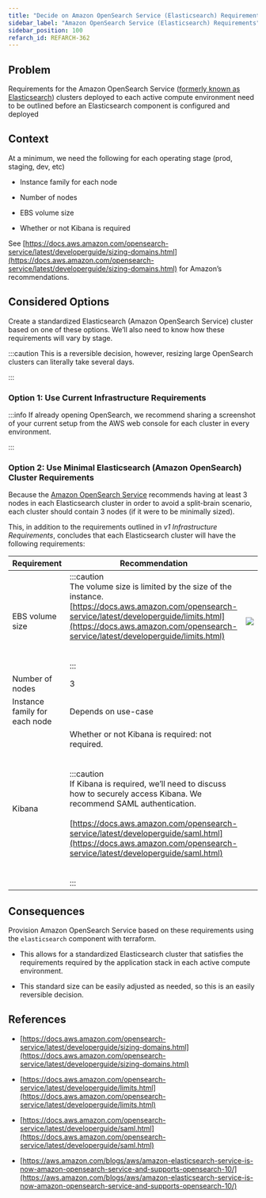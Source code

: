 ```yaml
---
title: "Decide on Amazon OpenSearch Service (Elasticsearch) Requirements"
sidebar_label: "Amazon OpenSearch Service (Elasticsearch) Requirements"
sidebar_position: 100
refarch_id: REFARCH-362
---
```


## Problem

Requirements for the Amazon OpenSearch Service ([formerly known as Elasticsearch](https://aws.amazon.com/blogs/aws/amazon-elasticsearch-service-is-now-amazon-opensearch-service-and-supports-opensearch-10/)) clusters deployed to each active compute environment need to be outlined before an Elasticsearch component is configured and deployed

## Context

At a minimum, we need the following for each operating stage (prod, staging, dev, etc)

- Instance family for each node

- Number of nodes

- EBS volume size

- Whether or not Kibana is required

See [https://docs.aws.amazon.com/opensearch-service/latest/developerguide/sizing-domains.html](https://docs.aws.amazon.com/opensearch-service/latest/developerguide/sizing-domains.html) for Amazon’s recommendations.

## Considered Options

Create a standardized Elasticsearch (Amazon OpenSearch Service) cluster based on one of these options. We’ll also need to know how these requirements will vary by stage.

:::caution
This is a reversible decision, however, resizing large OpenSearch clusters can literally take several days.

:::

### Option 1: Use Current Infrastructure Requirements

:::info
If already opening OpenSearch, we recommend sharing a screenshot of your current setup from the AWS web console for each cluster in every environment.

:::

### Option 2: Use Minimal Elasticsearch (Amazon OpenSearch) Cluster Requirements

Because the [Amazon OpenSearch Service](https://docs.aws.amazon.com/opensearch-service/latest/developerguide/sizing-domains.html) recommends having at least 3 nodes in each Elasticsearch cluster in order to avoid a split-brain scenario, each cluster should contain 3 nodes (if it were to be minimally sized).

This, in addition to the requirements outlined in _v1 Infrastructure Requirements_, concludes that each Elasticsearch
cluster will have the following requirements:

| **Requirement**               | **Recommendation**                                                                                                                                                                                                                                                                                                                                                                         |                                                                                                                     |
| ----------------------------- | ------------------------------------------------------------------------------------------------------------------------------------------------------------------------------------------------------------------------------------------------------------------------------------------------------------------------------------------------------------------------------------------ | ------------------------------------------------------------------------------------------------------------------- |
| EBS volume size               | :::caution<br/>The volume size is limited by the size of the instance. <br/>[https://docs.aws.amazon.com/opensearch-service/latest/developerguide/limits.html](https://docs.aws.amazon.com/opensearch-service/latest/developerguide/limits.html) <br/><br/><br/>:::                                                                                                                        | <img src="/assets/refarch/cleanshot-2021-11-24-at-16.48.22@2x-20211124-224830.png" /><br/> |
| Number of nodes               | 3                                                                                                                                                                                                                                                                                                                                                                                          |                                                                                                                     |
| Instance family for each node | Depends on use-case                                                                                                                                                                                                                                                                                                                                                                        |                                                                                                                     |
| Kibana                        | Whether or not Kibana is required: not required. <br/><br/><br/>:::caution<br/>If Kibana is required, we’ll need to discuss how to securely access Kibana. We recommend SAML authentication. <br/><br/>[https://docs.aws.amazon.com/opensearch-service/latest/developerguide/saml.html](https://docs.aws.amazon.com/opensearch-service/latest/developerguide/saml.html) <br/><br/><br/>::: |                                                                                                                     |

## Consequences

Provision Amazon OpenSearch Service based on these requirements using the `elasticsearch` component with terraform.

- This allows for a standardized Elasticsearch cluster that satisfies the requirements required by the application stack
in each active compute environment.

- This standard size can be easily adjusted as needed, so this is an easily reversible decision.

## References

- [https://docs.aws.amazon.com/opensearch-service/latest/developerguide/sizing-domains.html](https://docs.aws.amazon.com/opensearch-service/latest/developerguide/sizing-domains.html)

- [https://docs.aws.amazon.com/opensearch-service/latest/developerguide/limits.html](https://docs.aws.amazon.com/opensearch-service/latest/developerguide/limits.html)

- [https://docs.aws.amazon.com/opensearch-service/latest/developerguide/saml.html](https://docs.aws.amazon.com/opensearch-service/latest/developerguide/saml.html)

- [https://aws.amazon.com/blogs/aws/amazon-elasticsearch-service-is-now-amazon-opensearch-service-and-supports-opensearch-10/](https://aws.amazon.com/blogs/aws/amazon-elasticsearch-service-is-now-amazon-opensearch-service-and-supports-opensearch-10/)


